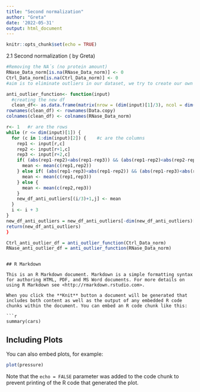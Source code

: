 ---
title: "Second normalization"
author: "Greta"
date: '2022-05-31'
output: html_document
---

```{r setup, include=FALSE}
knitr::opts_chunk$set(echo = TRUE)
```


2.1 Second normalization ( by Greta)
```{r}

#Removing the NA´s (no protein amount)
RNase_Data_norm[is.na(RNase_Data_norm)] <- 0
Ctrl_Data_norm[is.na(Ctrl_Data_norm)] <- 0
#aim is to eliminate outliers in our dataset, we try to create our own function

anti_outlier_function<- function(input)
  #creating the new df  
  clean_df<- as.data.frame(matrix(nrow = (dim(input)[1]/3), ncol = dim(input)[2])) 
rownames(clean_df) <- rownames(Data.copy)
colnames(clean_df) <- colnames(RNase_Data_norm)

r<- 1   #r are the rows
while (r <= dim(input)[1]) {  
  for (c in 1:dim(input)[2]) {    #c are the columns
    rep1 <- input[r,c]   
    rep2 <- input[r+1,c] 
    rep3 <- input[r+2,c]
    if( (abs(rep1-rep2)<abs(rep1-rep3)) && (abs(rep1-rep2)<abs(rep2-rep3)) ) {
      mean <- mean(c(rep1,rep2))
    } else if( (abs(rep1-rep3)<abs(rep1-rep2)) && (abs(rep1-rep3)<abs(rep2-rep3)) ) {
      mean <- mean(c(rep1,rep3))  
    } else {
      mean <- mean(c(rep2,rep3))
    }
    new_df_anti_outliers[(i/3)+1,j] <- mean   
  }
  i <- i + 3
}
new_df_anti_outliers = new_df_anti_outliers[-dim(new_df_anti_outliers)[1],]
return(new_df_anti_outliers)
}

Ctrl_anti_outlier_df = anti_outlier_function(Ctrl_Data_norm)
RNase_anti_outlier_df = anti_outlier_function(RNase_Data_norm)

```

```

## R Markdown

This is an R Markdown document. Markdown is a simple formatting syntax for authoring HTML, PDF, and MS Word documents. For more details on using R Markdown see <http://rmarkdown.rstudio.com>.

When you click the **Knit** button a document will be generated that includes both content as well as the output of any embedded R code chunks within the document. You can embed an R code chunk like this:

```{r cars}
summary(cars)
```

## Including Plots

You can also embed plots, for example:

```{r pressure, echo=FALSE}
plot(pressure)
```

Note that the `echo = FALSE` parameter was added to the code chunk to prevent printing of the R code that generated the plot.
